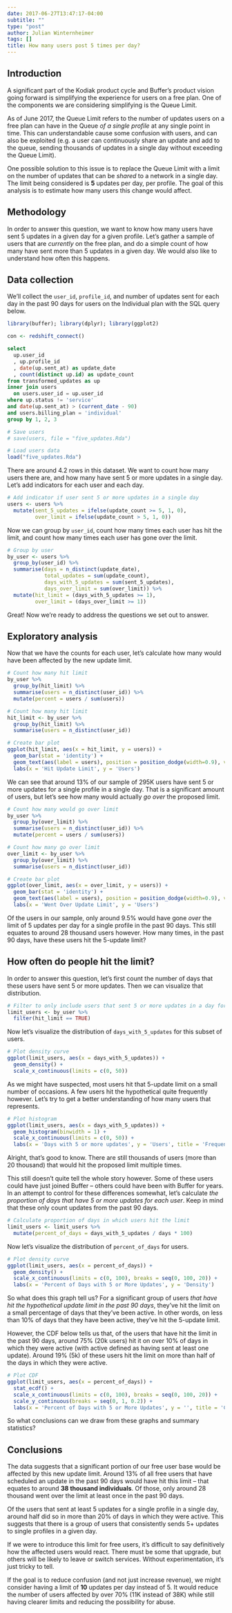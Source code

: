 ```yaml
---
date: 2017-06-27T13:47:17-04:00
subtitle: ""
type: "post"
author: Julian Winternheimer
tags: []
title: How many users post 5 times per day?
---
```


## Introduction
A significant part of the Kodiak product cycle and Buffer's product vision going forward is simplifying the experience for users on a free plan. One of the components we are considering simplifying is the Queue Limit. 

As of June 2017, the Queue Limit refers to the number of updates users on a free plan can have in the Queue _of a single profile_ at any single point in time. This can understandable cause some confusion with users, and can also be exploited (e.g. a user can continuously share an update and add to the queue, sending thousands of updates in a single day without exceeding the Queue Limit).

One possible solution to this issue is to replace the Queue Limit with a limit on the number of updates that can be _shared_ to a network in a single day. The limit being considered is **5** updates per day, per profile. The goal of this analysis is to estimate how many users this change would affect. 

## Methodology
In order to answer this question, we want to know how many users have sent 5 updates in a given day for a given profile. Let's gather a sample of users that are _currently_ on the free plan, and do a simple count of how many have sent more than 5 updates in a given day. We would also like to understand how often this happens. 

## Data collection
We'll collect the `user_id`, `profile_id`, and number of updates sent for each day in the past 90 days for users on the Individual plan with the SQL query below.

```r
library(buffer); library(dplyr); library(ggplot2)
```

```r
con <- redshift_connect()
```

```sql
select
  up.user_id
  , up.profile_id
  , date(up.sent_at) as update_date
  , count(distinct up.id) as update_count
from transformed_updates as up
inner join users
  on users.user_id = up.user_id
where up.status != 'service'
and date(up.sent_at) > (current_date - 90)
and users.billing_plan = 'individual'
group by 1, 2, 3
```

```r
# Save users
# save(users, file = "five_updates.Rda")

# Load users data
load("five_updates.Rda")
```

There are around 4.2 rows in this dataset. We want to count how many users there are, and how many have sent 5 or more updates in a single day. Let's add indicators for each user and each day.

```r
# Add indicator if user sent 5 or more updates in a single day
users <- users %>%
  mutate(sent_5_updates = ifelse(update_count >= 5, 1, 0),
         over_limit = ifelse(update_count > 5, 1, 0))
```

Now we can group by `user_id`, count how many times each user has hit the limit, and count how many times each user has gone over the limit.

```r
# Group by user
by_user <- users %>%
  group_by(user_id) %>%
  summarise(days = n_distinct(update_date),
            total_updates = sum(update_count),
            days_with_5_updates = sum(sent_5_updates),
            days_over_limit = sum(over_limit)) %>%
  mutate(hit_limit = (days_with_5_updates >= 1),
         over_limit = (days_over_limit >= 1))
```

Great! Now we're ready to address the questions we set out to answer.

## Exploratory analysis
Now that we have the counts for each user, let's calculate how many would have been affected by the new update limit.

```r
# Count how many hit limit
by_user %>%
  group_by(hit_limit) %>%
  summarise(users = n_distinct(user_id)) %>%
  mutate(percent = users / sum(users))
```


```r
# Count how many hit limit
hit_limit <- by_user %>%
  group_by(hit_limit) %>%
  summarise(users = n_distinct(user_id))

# Create bar plot
ggplot(hit_limit, aes(x = hit_limit, y = users)) +
  geom_bar(stat = 'identity') +
  geom_text(aes(label = users), position = position_dodge(width=0.9), vjust=-0.25) +
  labs(x = 'Hit Update Limit', y = 'Users')
```

We can see that around 13% of our sample of 295K users have sent 5 or more updates for a single profile in a single day. That is a significant amount of users, but let's see how many would actually _go over_ the proposed limit.

```r
# Count how many would go over limit
by_user %>%
  group_by(over_limit) %>%
  summarise(users = n_distinct(user_id)) %>%
  mutate(percent = users / sum(users))
```


```r
# Count how many go over limit
over_limit <- by_user %>%
  group_by(over_limit) %>%
  summarise(users = n_distinct(user_id))

# Create bar plot
ggplot(over_limit, aes(x = over_limit, y = users)) +
  geom_bar(stat = 'identity') +
  geom_text(aes(label = users), position = position_dodge(width=0.9), vjust=-0.25) +
  labs(x = 'Went Over Update Limit', y = 'Users')
```

Of the users in our sample, only around 9.5% would have gone _over_ the limit of 5 updates per day for a single profile in the past 90 days. This still equates to around 28 thousand users however. How many times, in the past 90 days, have these users hit the 5-update limit?

## How often do people hit the limit?
In order to answer this question, let's first count the number of days that these users have sent 5 or more updates. Then we can visualize that distribution.

```r
# Filter to only include users that sent 5 or more updates in a day for a profile
limit_users <- by_user %>%
  filter(hit_limit == TRUE)
```

Now let's visualize the distribution of `days_with_5_updates` for this subset of users. 

```r
# Plot density curve
ggplot(limit_users, aes(x = days_with_5_updates)) +
  geom_density() +
  scale_x_continuous(limits = c(0, 50))
```

As we might have suspected, most users hit that 5-update limit on a small number of occasions. A few users hit the hypothetical quite frequently however. Let's try to get a better understanding of how many users that represents.

```r
# Plot histogram
ggplot(limit_users, aes(x = days_with_5_updates)) +
  geom_histogram(binwidth = 1) +
  scale_x_continuous(limits = c(0, 50)) +
  labs(x = 'Days with 5 or more updates', y = 'Users', title = 'Frequency of Hitting 5-Update Limit')
```

Alright, that's good to know. There are still thousands of users (more than 20 thousand) that would hit the proposed limit multiple times. 

This still doesn't quite tell the whole story however. Some of these users could have just joined Buffer -- others could have been with Buffer for years. In an attempt to control for these differences somewhat, let's calculate _the proportion of days that have 5 or more updates for each user_. Keep in mind that these only count updates from the past 90 days.

```r
# Calculate proportion of days in which users hit the limit
limit_users <- limit_users %>%
  mutate(percent_of_days = days_with_5_updates / days * 100)
```

Now let's visualize the distribution of `percent_of_days` for users.

```r
# Plot density curve
ggplot(limit_users, aes(x = percent_of_days)) +
  geom_density() +
  scale_x_continuous(limits = c(0, 100), breaks = seq(0, 100, 20)) +
  labs(x = 'Percent of Days with 5 or More Updates', y = 'Density')
```

So what does this graph tell us? For a significant group of users _that have hit the hypothetical update limit in the past 90 days_, they've hit the limit on a small percentage of days that they've been active. In other words, on less than 10% of days that they have been active, they've hit the 5-update limit.

However, the CDF below tells us that, of the users that have hit the limit in the past 90 days, around 75% (20k users) hit it on over 10% of days in which they were active (with active defined as having sent at least one update). Around 19% (5k) of these users hit the limit on more than half of the days in which they were active. 

```r
# Plot CDF
ggplot(limit_users, aes(x = percent_of_days)) +
  stat_ecdf() +
  scale_x_continuous(limits = c(0, 100), breaks = seq(0, 100, 20)) +
  scale_y_continuous(breaks = seq(0, 1, 0.2)) + 
  labs(x = 'Percent of Days with 5 or More Updates', y = '', title = 'CDF of the Percent of Days with 5+ Updates')
```

So what conclusions can we draw from these graphs and summary statistics?

## Conclusions
The data suggests that a significant portion of our free user base would be affected by this new update limit. Around 13% of all free users that have scheduled an update in the past 90 days would have hit this limit -- that equates to around **38 thousand individuals**. Of those, only around 28 thousand went over the limit at least once in the past 90 days. 

Of the users that sent at least 5 updates for a single profile in a single day, around half did so in more than 20% of days in which they were active. This suggests that there is a group of users that consistently sends 5+ updates to single profiles in a given day.

If we were to introduce this limit for free users, it's difficult to say definitively how the affected users would react. There must be some that upgrade, but others will be likely to leave or switch services. Without experimentation, it's just tricky to tell. 

If the goal is to reduce confusion (and not just increase revenue), we might consider having a limit of **10** updates per day instead of 5. It would reduce the number of users affected by over 70% (11K instead of 38K) while still having clearer limits and reducing the possibility for abuse. 

